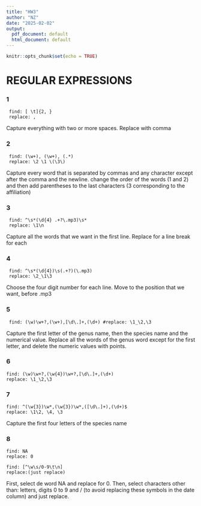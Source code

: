 ```yaml
---
title: "HW3"
author: "NZ"
date: "2025-02-02"
output:
  pdf_document: default
  html_document: default
---
```


```r
knitr::opts_chunk$set(echo = TRUE)
```

# REGULAR EXPRESSIONS

### 1
```
 find: [ \t]{2, } 
 replace: , 
```
Capture everything with two or more spaces. Replace with comma

### 2 
```
 find: (\w+), (\w+), (.*) 
 replace: \2 \1 \(\3\)
```
Capture every word that is separated by commas and any character except after the comma and the newline. change the order of the words (1 and 2) and then add parentheses to the last characters (3 corresponding to the affiliation)

### 3 
```
 find: ^\s*(\d{4} .+?\.mp3)\s* 
 replace: \1\n
```
Capture all the words that we want in the first line. Replace for a line break for each 

### 4
```
 find: ^\s*(\d{4})\s(.+?)(\.mp3) 
 replace: \2_\1\3 
```
Choose the four digit number for each line. Move to the position that we want, before .mp3

### 5 
```
 find: (\w)\w+?,(\w+),[\d\.]+,(\d+) #replace: \1_\2,\3
```
Capture the first letter of the genus name, then the species name and the numerical value. Replace all the words of the genus word except for the first letter, and delete the numeric values with points.

### 6 
```
find: (\w)\w+?,(\w{4})\w+?,[\d\.]+,(\d+) 
replace: \1_\2,\3
```

### 7
```
find: ^(\w{3})\w*,(\w{3})\w*,([\d\.]+),(\d+)$ 
replace: \1\2, \4, \3
```
Capture the first four letters of the species name

### 8  
```
find: NA 
replace: 0

find: [^\w\s/0-9\t\n] 
replace:(just replace) 
```
First, select de word NA and replace for 0. 
Then, select characters other than: letters, digits 0 to 9 and / (to avoid replacing these symbols in the date column) and just replace.
